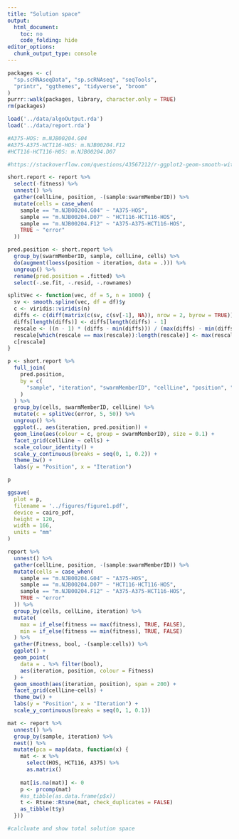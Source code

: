 ```yaml
---
title: "Solution space"
output:
  html_document:
    toc: no
    code_folding: hide
editor_options: 
  chunk_output_type: console
---
```


```r
packages <- c(
  "sp.scRNAseqData", "sp.scRNAseq", "seqTools",
  "printr", "ggthemes", "tidyverse", "broom"
)
purrr::walk(packages, library, character.only = TRUE)
rm(packages)

load('../data/algoOutput.rda')
load('../data/report.rda')
```


```r
#A375-HOS: m.NJB00204.G04
#A375-A375-HCT116-HOS: m.NJB00204.F12
#HCT116-HCT116-HOS: m.NJB00204.D07

#https://stackoverflow.com/questions/43567212/r-ggplot2-geom-smooth-with-gradient-color-from-a-third-continuous-variable

short.report <- report %>% 
  select(-fitness) %>% 
  unnest() %>% 
  gather(cellLine, position, -(sample:swarmMemberID)) %>% 
  mutate(cells = case_when(
    sample == "m.NJB00204.G04" ~ "A375-HOS",
    sample == "m.NJB00204.D07" ~ "HCT116-HCT116-HOS",
    sample == "m.NJB00204.F12" ~ "A375-A375-HCT116-HOS",
    TRUE ~ "error"
  ))

pred.position <- short.report %>%
  group_by(swarmMemberID, sample, cellLine, cells) %>% 
  do(augment(loess(position ~ iteration, data = .))) %>%
  ungroup() %>%
  rename(pred.position = .fitted) %>%
  select(-.se.fit, -.resid, -.rownames)

splitVec <- function(vec, df = 5, n = 1000) {
  sv <- smooth.spline(vec, df = df)$y
  c <- viridis::viridis(n)
  diffs <- c(diff(matrix(c(sv, c(sv[-1], NA)), nrow = 2, byrow = TRUE)))
  diffs[length(diffs)] <- diffs[length(diffs) - 1]
  rescale <- ((n - 1) * (diffs - min(diffs))) / (max(diffs) - min(diffs)) + 1
  rescale[which(rescale == max(rescale)):length(rescale)] <- max(rescale) #kill tail
  c[rescale]
}

p <- short.report %>% 
  full_join(
    pred.position, 
    by = c(
      "sample", "iteration", "swarmMemberID", "cellLine", "position", "cells"
    )
  ) %>%
  group_by(cells, swarmMemberID, cellLine) %>%
  mutate(c = splitVec(error, 5, 50)) %>%
  ungroup() %>%
  ggplot(., aes(iteration, pred.position)) +
  geom_line(aes(colour = c, group = swarmMemberID), size = 0.1) +
  facet_grid(cellLine ~ cells) +
  scale_colour_identity() +
  scale_y_continuous(breaks = seq(0, 1, 0.2)) +
  theme_bw() +
  labs(y = "Position", x = "Iteration")

p

ggsave(
  plot = p,
  filename = '../figures/figure1.pdf',
  device = cairo_pdf,
  height = 120,
  width = 166,
  units = "mm"
)
```


```r
report %>%
  unnest() %>% 
  gather(cellLine, position, -(sample:swarmMemberID)) %>% 
  mutate(cells = case_when(
    sample == "m.NJB00204.G04" ~ "A375-HOS",
    sample == "m.NJB00204.D07" ~ "HCT116-HCT116-HOS",
    sample == "m.NJB00204.F12" ~ "A375-A375-HCT116-HOS",
    TRUE ~ "error"
  )) %>%
  group_by(cells, cellLine, iteration) %>%
  mutate(
    max = if_else(fitness == max(fitness), TRUE, FALSE),
    min = if_else(fitness == min(fitness), TRUE, FALSE)
  ) %>%
  gather(Fitness, bool, -(sample:cells)) %>%
  ggplot() +
  geom_point(
    data = . %>% filter(bool), 
    aes(iteration, position, colour = Fitness)
  ) +
  geom_smooth(aes(iteration, position), span = 200) +
  facet_grid(cellLine~cells) +
  theme_bw() +
  labs(y = "Position", x = "Iteration") +
  scale_y_continuous(breaks = seq(0, 1, 0.1))
```

```r
mat <- report %>%
  unnest() %>%
  group_by(sample, iteration) %>%
  nest() %>%
  mutate(pca = map(data, function(x) {
    mat <- x %>% 
      select(HOS, HCT116, A375) %>%
      as.matrix()
    
    mat[is.na(mat)] <- 0
    p <- prcomp(mat)
    #as_tibble(as.data.frame(p$x))
    t <- Rtsne::Rtsne(mat, check_duplicates = FALSE)
    as_tibble(t$y)
  }))

```

```r
#calcluate and show total solution space
```

